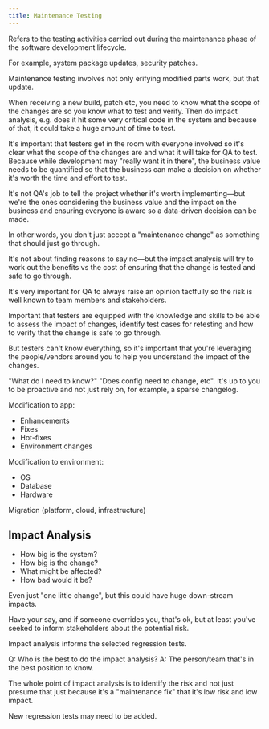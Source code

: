 ```yaml
---
title: Maintenance Testing
---
```


Refers to the testing activities carried out during the maintenance phase of the software development lifecycle.

For example, system package updates, security patches.

Maintenance testing involves not only erifying modified parts work, but that update.

When receiving a new build, patch etc, you need to know what the scope of the changes are so you know what to test and verify. Then do impact analysis, e.g. does it hit some very critical code in the system and because of that, it could take a huge amount of time to test.

It's important that testers get in the room with everyone involved so it's clear what the scope of the changes are and what it will take for QA to test. Because while development may "really want it in there", the business value needs to be quantified so that the business can make a decision on whether it's worth the time and effort to test.

It's not QA's job to tell the project whether it's worth implementing—but we're the ones considering the business value and the impact on the business and ensuring everyone is aware so a data-driven decision can be made.

In other words, you don't just accept a "maintenance change" as something that should just go through.

It's not about finding reasons to say no—but the impact analysis will try to work out the benefits vs the cost of ensuring that the change is tested and safe to go through.

It's very important for QA to always raise an opinion tactfully so the risk is well known to team members and stakeholders.

Important that testers are equipped with the knowledge and skills to be able to assess the impact of changes, identify test cases for retesting and how to verify that the change is safe to go through.

But testers can't know everything, so it's important that you're leveraging the people/vendors around you to help you understand the impact of the changes.

"What do I need to know?" "Does config need to change, etc". It's up to you to be proactive and not just rely on, for example, a sparse changelog.

Modification to app:
- Enhancements
- Fixes
- Hot-fixes
- Environment changes

Modification to environment:
- OS
- Database
- Hardware

Migration (platform, cloud, infrastructure)

## Impact Analysis

- How big is the system?
- How big is the change?
- What might be affected?
- How bad would it be?

Even just "one little change", but this could have huge down-stream impacts.

Have your say, and if someone overrides you, that's ok, but at least you've seeked to inform stakeholders about the potential risk.

Impact analysis informs the selected regression tests.

Q: Who is the best to do the impact analysis?
A: The person/team that's in the best position to know.

The whole point of impact analysis is to identify the risk and not just presume that just because it's a "maintenance fix" that it's low risk and low impact.

New regression tests may need to be added.